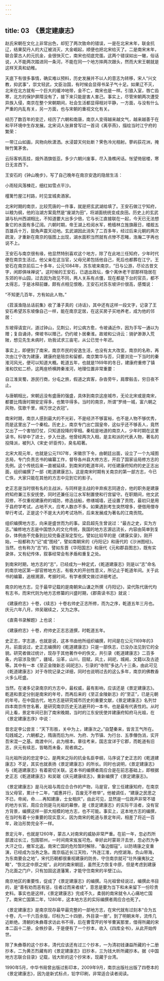 ```yaml
---
---
---
```

title: 03　《景定建康志》
---




赵氏宋朝在文化上非常出色，却犯了两次致命的错误，一是在北宋末年，联金抗辽，结果契丹人的大辽被消灭，大金崛起，顺便也把北宋给灭了。二是南宋末年，联合蒙古人的元抗金，金很快灭亡，南宋也彻底完蛋。这两个错误如出一辙，俗话说，人不能两次踏进同一条河，不能在同一个地方摔两次跟头，然而大宋王朝就是这样天真和幼稚。

天底下有很多事情，确实难以预料，历史发展并不以人的意志为转移，宋人“兴文教，抑武事”，崇文轻武，文臣治国，有时候会显得书呆子气十足。如果辽不灭，北宋在北方就有一个巨大的缓冲地带，金不亡，南宋也是一样。引狼入室，唇亡齿寒，北方的保护屏障没有了，接下来只能是害人害己。事实上，尽管宋朝两次遭受异族入侵，南京在整个宋朝期间，社会生活都显得相对平静，一方面，与没有什么严重的内乱有关，另一方面，也与宋朝的重视文化有关。

经历了数百年的变迁，经历了六朝和南唐，南京人变得越来越文气，越来越善于在和平环境中生存发展。北宋词人张昪曾写过一首词《离亭燕》，描绘当时江宁府的繁荣：

一带江山如画，风物向秋潇洒。水浸碧天何处断？霁色冷光相射。蓼屿荻花洲，掩映竹篱茅舍。

云际客帆高挂，烟外酒旗低亚。多少六朝兴废事，尽入渔樵闲话。怅望倚层楼，寒日无言西下。

王安石的《钟山晚步》，写了自己晚年在南京安逸的隐居生活：

小雨轻风落楝花，细红如雪点平沙。

槿篱竹屋江村路，时见宜城卖酒家。

北宋时期的南京，比较荒唐的一件事，就是把玄武湖给填了。王安石做江宁知府，以粮为纲，他的治湖方案竟然是“废湖为田”，将湖面统统变成良田。历史上的玄武湖与杭州西湖相比，不知道要大出多少倍，它与长江直接联在一起，今天已无法想象它的水面有多辽阔。六朝时期，帝王湖上检阅水军，桅樯林立旌旗蔽日，楼舰五百雄兵十万，鼓角声震天动地。玄武湖因此消失了二百多年，经过后来元朝的两次疏浚，才重新在南京的版图上出现，湖水面积当然就有点惨不忍睹，浩瀚二字再也说不上。

王安石与南京很有缘，他显然特别喜欢这个地方，除了在此地三任知府，少年时代便在南京生活过。他父亲在这当官，父母兄弟包括他自己，死后也都葬在江宁。王安石在南京前后二十多年，公元1084年，苏东坡来南京，“日与公游，尽论古昔文字，闲即俱味禅说”。这时候的王安石，已退出政坛，像个离休老干部那样隐居在东郊的半山园，过去因为政见不同，两人关系有点僵，现在都是下台的官员，都不太得志，于是冰释前嫌，颇有点相见恨晚，王安石对苏东坡评价很高，感慨说：

“不知更几百年，方有如此人物。”

《苕溪渔隐丛话前集》收了潘子真的《诗话》，其中还有这样一段文字，记录了王安石希望苏东坡像自己一样，能在南京定居，在这买房子买地养老，成为他的邻居：

东坡得请宜兴，道过钟山，见荆公，时公病方愈，令坡诵近作，因为手写一通以为赠；复自诵诗，俾坡书以赠己，仍约坡卜居秦淮。故坡和公诗云：骑驴渺渺入荒陂，想见先生未病时，劝我试求三亩宅，从公已觉十年迟。

事实上，即便到了南宋，南京市民的安逸生活，也没有太大改变。南京的名称，再次由江宁改为建康，建康府是陪京和留都，南京繁华与否，只要浏览一下当时的秦淮河风光，便可以知道大概。乾道五年，也就是1169年的冬日，建康府重修了镇淮和饮虹二桥，这两座桥横跨秦淮河，地理位置非常重要：

自江淮吴蜀，游民行商，分屯之旅，假道之宾客，杂沓旁午，肩摩毂击，穷日夜不止。

与唐朝相比，宋朝远没有盛唐的强盛，具体到南京这座城市，无论北宋或是南宋，都要比隋唐时期安定得多，也繁华得多。当时的南京，所谓“罗绮一城，富六朝之风物，弦歌千里，绵万世之衣冠”。

南宋时期，南京人感到最大的不光彩，不是经济不够富裕，也不是人物不够优秀，而是这里出了一个秦桧。历史上，南京专门出亡国皇帝，这似乎还不够丢人，竟然又出了一个害怕打仗，只知道投降的宰相。秦桧是地道的南京人，少年时期在这里读书，科举中了进士，步入仕途。他曾经两次入相，是主和派的代表人物，著名的投降派，被列入《宋史·奸臣传》，臭名昭著。

北宋大观元年，也就是公元1107年，宋徽宗下令，由朝廷出面，设立了一个九域图志局，专门负责志书的编纂工作，督导各州县大修方志，开启了国家设局修方志的先例。这个传统后来一直被延续，到南宋的乾道年间，时任建康府知府的史正志出面，组织编撰了一部《乾道建康志》。这是南宋时期有关南京的第一部方志，今已亡佚，大家只能在其他的方志中见到它的影子。

史正志是当时很有名的主战派，与同样是主战的辛弃疾志同道合，他的职务是建康府知府兼江东安抚使，同时还兼任沿江水军制置使和行宫留守。在职期间，他文武双修，不仅重视建康府的城防，修造战船，修缮城墙，还设置了贡院，最初只是用于县府学考试，占地不大，应考人数亦不多。如果遇到考生突然增多，便借用僧寺举行考试，正是这个不是太大的考试场所，后来发展成为著名的江南贡院。

组织编撰地方志，向来是盛世而为的事。梁启超先生曾说过：“最古之史，实为方志。”编修地方志是中国悠久的文化传统，我国的地方志源远流长，内容由简单到复杂，体例由不完备到比较完备逐渐定型化。譬如比较早的是《建康实录》，刚开始，一般都称为“记”或“图经”，譬如南朝宋的《丹阳记》和唐代的《沙洲图经》。当然，也有称为“志”的，譬如东晋《华阳国志》和唐代《元和郡县图志》，既有实录体，又有纪传体，叙事经常会有矛盾和重复之处。

到南宋时期，地方志的“志”，已经成为一种定式，《乾道建康志》则是以“志”命名的南京地区第一部官修地方志，有极大的开创性意义，所记止于乾道年间。关于此书的编纂，追根溯源，考据时间，有学者撰文做过详细考述。

南京的地方志，见于最早记载的是南朝宋山谦之所撰《丹阳记》，梁代陈代唐代均有志书，而宋代则为地方志修纂的兴盛时期，《郡斋读书志》就说：

《建康府志》十卷，《续志》十卷右帅史正志所修，而为之序，乾道五年三月也。庆元六年八月，帅吴琚续之，又为之序。

《直斋书录解题》上也说：

《建康府志》十卷，府帅史正志志道撰，时乾道五年。

史正志，字志道，也就是说，这本书由他所组织编撰，时间是在公元1169年的3月。前面说过，史正志编撰的《乾道建康志》只是一部佚志，已没办法见到它的全貌。研究者做过统计，现存于其他著作中的佚文，共引录《乾道建康志》二百多条，内容涉及很广，疆域，沿革，山川，田赋，风土，祠祀，城阙，文籍以及古迹等。其中有一本《至正金陵新志·祠祀志》，引录的“寺院”多达八十三条，由此可见《乾道建康志》对于寺院记录之详细，同时也说明过去的这么多年，南京的佛教香火多么旺盛。

当然，在诸多记录南京的方志中，最权威，最有影响，应该还是《景定建康志》。乾道和景定分别是南宋的年号，而再后来的《至正金陵新志》的“至正”，已是元朝的年号。在中国古代，地方志是研究城市历史的重要文献，《景定建康志》名列廿四本南京传世名著，是研究南京历史无法避开的一本书，也是最有代表性的。从时间上看，景定年间已到了南宋晚期，当时的江东安抚使并建康府知府马光祖，在《景定建康志序》中说：

昔忠定李公尝言：“天下形胜，关中为上，建康次之。”自楚秦来，皆言王气所在。勾践城之，六朝都之，隋唐而后为州、为府、为节镇、为行台、五季僭伪消，实开吾宋混一之基。南渡中兴，此为根本。章往考来，国志宜详于它郡，而乾道有旧志，庆元有续志，皆略而未备，观者病之。

马光祖所说的忠定李公，是两宋之际的抗金名臣李纲，马序说了史正志的《乾道建康志》不足，其实也就表扬《景定建康志》的所长。同时也说明，《景定建康志》与《乾道建康志》有着密切关联。这本书的编撰者周应合是在前志基础上，即根据史正志《乾道建康志》和吴琚《庆元建康续志》，重新编撰了《景定建康志》。

《景定建康志》是马光祖与周应合合作的产物，马是官，曾三任建康知府，在南京当父母官，累计十二年，“威惠并行，百废无不修举”。他被调任，“建康之民思之不已，帝闻，命……再知建康，士女相庆”，由此可见，显然是一位政声非常不错的地方长官。周应合则是马光祖的幕僚，是《景定建康志》的实际干活者，没有官方背景，编撰这样一部大规模的地方志，也不可能。事实上，这本地方志的编撰，在当时有着十分重要的现实意义，因为南宋的乾道与景定年间，相差了将近一百年，政治形势完全不一样。

景定元年，也就是1260年，蒙古人对南宋的威胁非常严重。在前一年，忽必烈所部渡过长江，包围鄂州，一时间南宋岌岌可危。幸好此时蒙哥汗去世，忽必烈为争大汗之位，撤军北返。南宋亡国的危险暂时解除，“备边御寇”，以防靖康之变重演，已经成为当务之急。南京临近长江天险，“外连江淮，内控湖海，负山带海，为东南要会之地”，宋代历朝都很重视建康的防务，守住南京就可“壮外攘夷狄之略”，“恢北定中原之规”。此时的南宋朝廷，虽然无力恢复中原，但是考虑到建康乃北面之门户，只有加固这道藩篱，才能守住南宋的半壁江山。

南京地区的重要性，促成了《景定建康志》的编撰。马光祖曾经说过，编撰此书目的，是“善有劝而恶有惩，往者过而来者续”，意思是要为当下和未来留下一份珍贵史料。事实也是这样，《景定建康志》完成不久，柔弱的南宋就令人心痛地亡国了。南宋亡国第二年，1280年，这本地方志的实际编撰者周应合也死了。

《景定建康志》是南京现存最早最完整的一部地方志，在宋代就有过刻本“合为五十卷，凡一千六百余版，印标为二十四册，外目录一册”。到了明朝末年，流传几近断绝。清朝的朱彝尊求访此书不得，后在曹雪芹的爷爷曹寅那里，借得所藏的宋本二函十二册，全帙抄录，于是便有了一个抄本，收入《四库全书》，从此开始传世。

除了朱彝尊的这个抄本，清代应该还有过三个抄本，一为清初钱谦益所藏的十二册抄本，二为黄丕烈藏有的《景定建康志》旧抄本，三为钱大昕所藏抄本。据《中国地方志联合目录》记载，钱大昕的这个抄宋本，现藏于台湾。

1990年5月，中华书局曾出版过影印本，2009年9月，南京出版社出版了四卷本的《景定建康志》，因为是新式标点，铅字印刷，非常适合读者阅读。